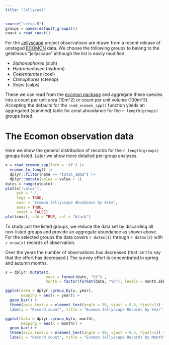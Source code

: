 ```yaml
---
title: "Jellycast"
---
```


```r
source("setup.R")
groups = names(default_groups())
coast = read_coast()
```

For the [Jellyscape](https://github.com/BigelowLab/jellyscape) project observations are drawn from a recent release of unstaged [ECOMON](https://www.fisheries.noaa.gov/about/northeast-fisheries-science-centern) data. We choose the following groups to belong to the gelatinous "jellyscape" although the list is easily modified.

  + *Siphonophores* (siph)
  + *Hydromedusea* (hydrom)
  + *Coelenterates* (coel)
  + *Ctenophores* (ctenop)
  + *Salps* (salps)

These we can read from the [ecomon package](https://github.com/BigelowLab/ecomon) and aggregate these species into a count per unit area (10m^2) or count per unit volume (100m^3). Accepting the defaults for the `read_ecomon_spp()` function yields an aggregated (summed) table for areal abundance for the `r length(groups)` groups listed.

# The Ecomon observation data

Here we show the general distribution of records for the `r length(groups)` groups listed.  Later we show more detailed per-group analyses.

```r
x = read_ecomon_spp(form = 'sf') |>
  ecomon_to_long() |>
  dplyr::filter(name == "total_10m2") |>
  dplyr::mutate(value = value + 1)
dates = range(x$date)
plot(x['value'],
     pch = ".",
     logz = TRUE,
     main = "Ecomon Jellyscape Abundance by Area",
     axes = TRUE,
     reset = FALSE)
plot(coast, add = TRUE, col = "black")
```

To study just the listed groups, we reduce the data set by discarding all non-listed groups and provide an aggregate abundance as shown above.  For the selected groups the data covers `r dates[1]` through `r dates[2]` with `r nrow(x)` records of observation.


Over the years the number of observations has decreased (that isn't to say that the effort has decreased.)  The survey effort is concentrated in spring and autumn months.

```r
x = dplyr::mutate(x,
                  year = format(date, "%Y") ,
                  month = factor(format(date, "%b"), levels = month.abb))

ggplot(data = dplyr::group_by(x, year), 
       mapping = aes(x = year)) +
  geom_bar() +
  theme(axis.text.x = element_text(angle = 90, vjust = 0.5, hjust=1)) + 
  labs(y = "Record count", title = "Ecomon Jellyscape Records by Year")

ggplot(data = dplyr::group_by(x, month), 
       mapping = aes(x = month)) +
  geom_bar() +
  theme(axis.text.x = element_text(angle = 90, vjust = 0.5, hjust=1)) + 
  labs(y = "Record count", title = "Ecomon Jellyscape Records by Month")
```